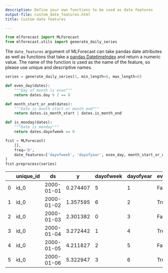 ```yaml
---
description: Define your own functions to be used as date features
output-file: custom_date_features.html
title: Custom date features

---
```


```python
from mlforecast import MLForecast
from mlforecast.utils import generate_daily_series
```

The `date_features` argument of MLForecast can take pandas date
attributes as well as functions that take a [pandas
DatetimeIndex](https://pandas.pydata.org/docs/reference/api/pandas.datetimeindex.html)
and return a numeric value. The name of the function is used as the name
of the feature, so please use unique and descriptive names.

```python
series = generate_daily_series(1, min_length=6, max_length=6)
```


```python
def even_day(dates):
    """Day of month is even"""
    return dates.day % 2 == 0

def month_start_or_end(dates):
    """Date is month start or month end"""
    return dates.is_month_start | dates.is_month_end

def is_monday(dates):
    """Date is monday"""
    return dates.dayofweek == 0
```


```python
fcst = MLForecast(
    [],
    freq='D',
    date_features=['dayofweek', 'dayofyear', even_day, month_start_or_end, is_monday]
)
fcst.preprocess(series)
```

|     | unique_id | ds         | y        | dayofweek | dayofyear | even_day | month_start_or_end | is_monday |
|-----|-----------|------------|----------|-----------|-----------|----------|--------------------|-----------|
| 0   | id_0      | 2000-01-01 | 0.274407 | 5         | 1         | False    | True               | False     |
| 1   | id_0      | 2000-01-02 | 1.357595 | 6         | 2         | True     | False              | False     |
| 2   | id_0      | 2000-01-03 | 2.301382 | 0         | 3         | False    | False              | True      |
| 3   | id_0      | 2000-01-04 | 3.272442 | 1         | 4         | True     | False              | False     |
| 4   | id_0      | 2000-01-05 | 4.211827 | 2         | 5         | False    | False              | False     |
| 5   | id_0      | 2000-01-06 | 5.322947 | 3         | 6         | True     | False              | False     |

